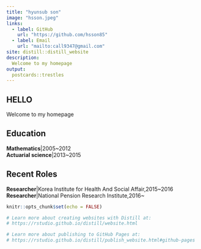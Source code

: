 ```yaml
---
title: "hyunsub son"
image: "hsson.jpeg"
links:
  - label: GitHub
    url: "https://github.com/hsson85"
  - label: Email
    url: "mailto:call9347@gmail.com"
site: distill::distill_website
description: 
  Welcome to my homepage
output:
  postcards::trestles
---
```

## HELLO
Welcome to my homepage

## Education
**Mathematics**|2005~2012\
**Actuarial science**|2013~2015

## Recent Roles
**Researcher**|Korea Institute for Health And Social Affair,2015~2016\
**Researcher**|National Pension Research Institute,2016~

```r
knitr::opts_chunk$set(echo = FALSE)

# Learn more about creating websites with Distill at:
# https://rstudio.github.io/distill/website.html

# Learn more about publishing to GitHub Pages at:
# https://rstudio.github.io/distill/publish_website.html#github-pages

```

